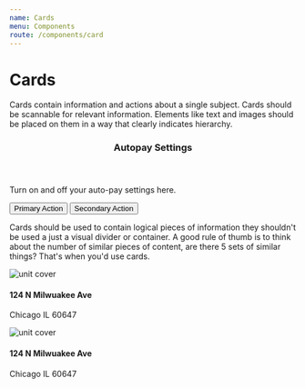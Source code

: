 ```yaml
---
name: Cards
menu: Components
route: /components/card
---
```



# Cards

Cards contain information and actions about a single subject. Cards should be scannable for relevant information. Elements like text and images should be placed on them in a way that clearly indicates hierarchy.

<Playground>
  <Card>
    <header>
      <h3>Autopay Settings</h3>
    </header>
    <section
      style={{
        marginBottom: "2rem"
      }}
    >
      <p>Turn on and off your auto-pay settings here.</p>
    </section>
    <CardActions>
      <Button primary>Primary Action</Button>
      <Button>Secondary Action</Button>
    </CardActions>
  </Card>
</Playground>

Cards should be used to contain logical pieces of information they shouldn't be used a just a visual divider or container. A good rule of thumb is to think about the number of similar pieces of content, are there 5 sets of similar things? That's when you'd use cards.

<Playground>
  <Grid>
    <Col span={[6]}>
      <Card style={{ padding: 0 }}>
        <img src="https://source.unsplash.com/MP0bgaS_d1c/800x600" alt="unit cover" />
        <div style={{ padding: "2rem" }}>
          <h4>124 N Milwuakee Ave</h4>
          <p style={{ marginBottom: "2rem" }}>Chicago IL 60647</p>
          <Avatar small initials="CS" />
        </div>
      </Card>
    </Col>
    <Col span={[6]}>
      <Card style={{ padding: 0 }}>
        <img src="https://source.unsplash.com/Wv65tpVIdDg/800x600" alt="unit cover" />
        <div style={{ padding: "2rem" }}>
          <h4>124 N Milwuakee Ave</h4>
          <p style={{ marginBottom: "2rem" }}>Chicago IL 60647</p>
          <AvatarGroup>
            <Avatar small initials="JW" />
            <Avatar small initials="JT" />
          </AvatarGroup>
        </div>
      </Card>
    </Col>
  </Grid>
</Playground>
